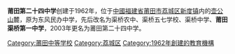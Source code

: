 '''莆田第二十四中学'''创建于1962年，位于[[中國|中國]][[福建省|福建省]][[莆田市|莆田市]][[荔城区|荔城区]][[新度镇|新度镇]]内的[[壶公山|壶公山]]麓，原为东风民办中学，先后改名为渠桥农中、渠桥五七学校、渠桥中学、'''莆田渠桥第一中学'''，2003年更名为莆田第二十四中学。

{{福建省二级达标高级中学}}

[[Category:莆田中等学校|Category:莆田中等学校]]
[[Category:荔城区|Category:荔城区]]
[[Category:1962年創建的教育機構|Category:1962年創建的教育機構]]
